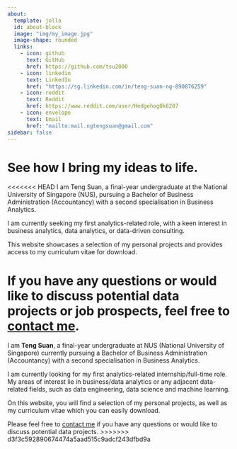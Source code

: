 ```yaml
---
about:
  template: jolla
  id: about-block
  image: "img/my_image.jpg"
  image-shape: rounded
  links:
    - icon: github
      text: GitHub
      href: https://github.com/tsu2000
    - icon: linkedin
      text: LinkedIn
      href: "https://sg.linkedin.com/in/teng-suan-ng-890876259"
    - icon: reddit
      text: Reddit
      href: https://www.reddit.com/user/HedgehogOk6207
    - icon: envelope
      text: Email
      href: "mailto:mail.ngtengsuan@gmail.com"  
sidebar: false
---
```


::: {#about-block}
:::

# See how I bring my ideas to life.

<<<<<<< HEAD
I am Teng Suan, a final-year undergraduate at the National University of Singapore (NUS), pursuing a Bachelor of Business Administration (Accountancy) with a second specialisation in Business Analytics.

I am currently seeking my first analytics-related role, with a keen interest in business analytics, data analytics, or data-driven consulting.

This website showcases a selection of my personal projects and provides access to my curriculum vitae for download.

If you have any questions or would like to discuss potential data projects or job prospects, feel free to [contact me](mailto:mail.ngtengsuan@gmail.com).
=======
I am **Teng Suan**, a final-year undergraduate at NUS (National University of Singapore) currently pursuing a Bachelor of Business Administration (Accountancy) with a second specialisation in Business Analytics.

I am currently looking for my first analytics-related internship/full-time role. My areas of interest lie in business/data analytics or any adjacent data-related fields, such as data engineering, data science and machine learning. 

On this website, you will find a selection of my personal projects, as well as my curriculum vitae which you can easily download.

Please feel free to [contact me](mailto:mail.ngtengsuan@gmail.com) if you have any questions or would like to discuss potential data projects.
>>>>>>> d3f3c592890674474a5aad515c9adcf243dfbd9a
